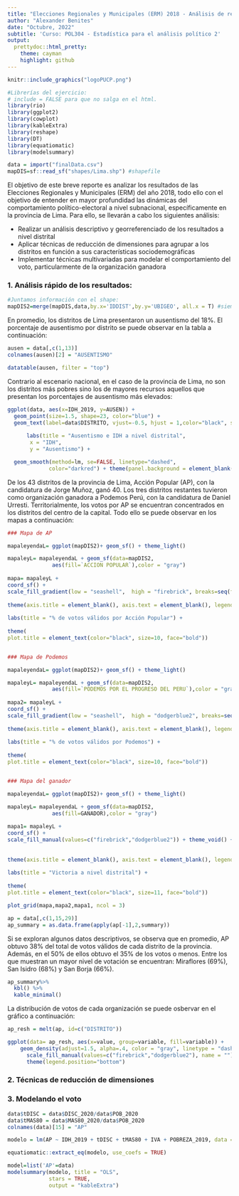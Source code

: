 ```yaml
---
title: "Elecciones Regionales y Municipales (ERM) 2018 - Análisis de resultados"
author: "Alexander Benites"
date: "Octubre, 2022"
subtitle: 'Curso: POL304 - Estadística para el análisis político 2'
output:
  prettydoc::html_pretty:
    theme: cayman
    highlight: github
---
```


```r
knitr::include_graphics("logoPUCP.png") 
```

```r
#Librerías del ejercicio:
# include = FALSE para que no salga en el html.
library(rio)
library(ggplot2)
library(cowplot)
library(kableExtra)
library(reshape)
library(DT)
library(equatiomatic)
library(modelsummary)
```

```r
data = import("finalData.csv")
mapDIS=sf::read_sf("shapes/Lima.shp") #shapefile
```

El objetivo de este breve reporte es analizar los resultados de las Elecciones Regionales y Municipales (ERM) del año 2018, todo ello con el objetivo de entender en mayor profundidad las dinámicas del comportamiento político-electoral a nivel subnacional, específicamente en la provincia de Lima. Para ello, se llevarán a cabo los siguientes análisis:

- Realizar un análisis descriptivo y georreferenciado de los resultados a nivel distrital
- Aplicar técnicas de reducción de dimensiones para agrupar a los distritos en función a sus características sociodemográficas
- Implementar técnicas multivariadas para modelar el comportamiento del voto, particularmente de la organización ganadora



### 1. Análisis rápido de los resultados:

```r
#Juntamos información con el shape:
mapDIS2=merge(mapDIS,data,by.x='IDDIST',by.y='UBIGEO', all.x = T) #siempre primero el shape
```

En promedio, los distritos de Lima presentaron un ausentismo del 18%. El porcentaje de ausentismo por distrito se puede observar en la tabla a continuación:

```r
ausen = data[,c(1,13)]
colnames(ausen)[2] = "AUSENTISMO"
```

```r
datatable(ausen, filter = "top")
```

Contrario al escenario nacional, en el caso de la provincia de Lima, no son los distritos más pobres sino los de mayores recursos aquellos que presentan los porcentajes de ausentismo más elevados:

```r
ggplot(data, aes(x=IDH_2019, y=AUSEN)) + 
  geom_point(size=1.5, shape=23, color="blue") +
  geom_text(label=data$DISTRITO, vjust=-0.5, hjust = 1,color="black", size=3) +
  
      labs(title = "Ausentismo e IDH a nivel distrital",
       x = "IDH",
       y = "Ausentismo") +

  geom_smooth(method=lm, se=FALSE, linetype="dashed",
             color="darkred") + theme(panel.background = element_blank())
```



De los 43 distritos de la provincia de Lima, Acción Popular (AP), con la candidatura de Jorge Muñoz, ganó 40. Los tres distritos restantes tuvieron como organización ganadora a Podemos Perú, con la candidatura de Daniel Urresti. Territorialmente, los votos por AP se encuentran concentrados en los distritos del centro de la capital. Todo ello se puede observar en los mapas a continuación:

```r
### Mapa de AP

mapaleyendaL= ggplot(mapDIS2)+ geom_sf() + theme_light()

mapaleyL= mapaleyendaL + geom_sf(data=mapDIS2,
              aes(fill=`ACCION POPULAR`),color = "gray")
      
mapa= mapaleyL +
coord_sf() + 
scale_fill_gradient(low = "seashell",  high = "firebrick", breaks=seq(from=0, to=100, by=20)) + theme_void() + 
  
theme(axis.title = element_blank(), axis.text = element_blank(), legend.position = "bottom") + labs(fill=" ") + theme(legend.text = element_text(size = 8)) +
  
labs(title = "% de votos válidos por Acción Popular") +
  
theme(
plot.title = element_text(color="black", size=10, face="bold"))


### Mapa de Podemos

mapaleyendaL= ggplot(mapDIS2)+ geom_sf() + theme_light()

mapaleyL= mapaleyendaL + geom_sf(data=mapDIS2,
              aes(fill=`PODEMOS POR EL PROGRESO DEL PERU`),color = "gray")
      
mapa2= mapaleyL +
coord_sf() + 
scale_fill_gradient(low = "seashell",  high = "dodgerblue2", breaks=seq(from=0, to=100, by=20)) + theme_void() + 
  
theme(axis.title = element_blank(), axis.text = element_blank(), legend.position = "bottom") + labs(fill=" ") + theme(legend.text = element_text(size = 8)) +
  
labs(title = "% de votos válidos por Podemos") +
  
theme(
plot.title = element_text(color="black", size=10, face="bold"))


### Mapa del ganador

mapaleyendaL= ggplot(mapDIS2)+ geom_sf() + theme_light()

mapaleyL= mapaleyendaL + geom_sf(data=mapDIS2,
              aes(fill=GANADOR),color = "gray")
      
mapa1= mapaleyL +
coord_sf() + 
scale_fill_manual(values=c("firebrick","dodgerblue2")) + theme_void() +
  
  
theme(axis.title = element_blank(), axis.text = element_blank(), legend.position = "bottom") + labs(fill=" ") + theme(legend.text = element_text(size = 8)) +
  
labs(title = "Victoria a nivel distrital") +
  
theme(
plot.title = element_text(color="black", size=11, face="bold"))

plot_grid(mapa,mapa2,mapa1, ncol = 3)
```

```r
ap = data[,c(1,15,29)]
ap_summary = as.data.frame(apply(ap[-1],2,summary))
```

Si se exploran algunos datos descriptivos, se observa que en promedio, AP obtuvo 38% del total de votos válidos de cada distrito de la provincia. Además, en el 50% de ellos obtuvo el 35% de los votos o menos. Entre los que muestran un mayor nivel de votación se encuentran: Miraflores (69%), San Isidro (68%) y San Borja (66%).

```r
ap_summary%>%
  kbl() %>%
  kable_minimal()
```

La distribución de votos de cada organización se puede osbervar en el gráfico a continuación:

```r
ap_resh = melt(ap, id=c("DISTRITO"))
```

```r
ggplot(data= ap_resh, aes(x=value, group=variable, fill=variable)) +
    geom_density(adjust=1.5, alpha=.4, color = "gray", linetype = "dashed") +
      scale_fill_manual(values=c("firebrick","dodgerblue2"), name = "") + theme_void() +
      theme(legend.position="bottom")
```



### 2. Técnicas de reducción de dimensiones



### 3. Modelando el voto

```r
data$tDISC = data$DISC_2020/data$POB_2020
data$tMAS80 = data$MAS80_2020/data$POB_2020
colnames(data)[15] = "AP"
```

```r
modelo = lm(AP ~ IDH_2019 + tDISC + tMAS80 + IVA + POBREZA_2019, data = data)
```

```r
equatiomatic::extract_eq(modelo, use_coefs = TRUE)
```

```r
model=list('AP'=data)
modelsummary(modelo, title = "OLS",
             stars = TRUE,
             output = "kableExtra")
```

